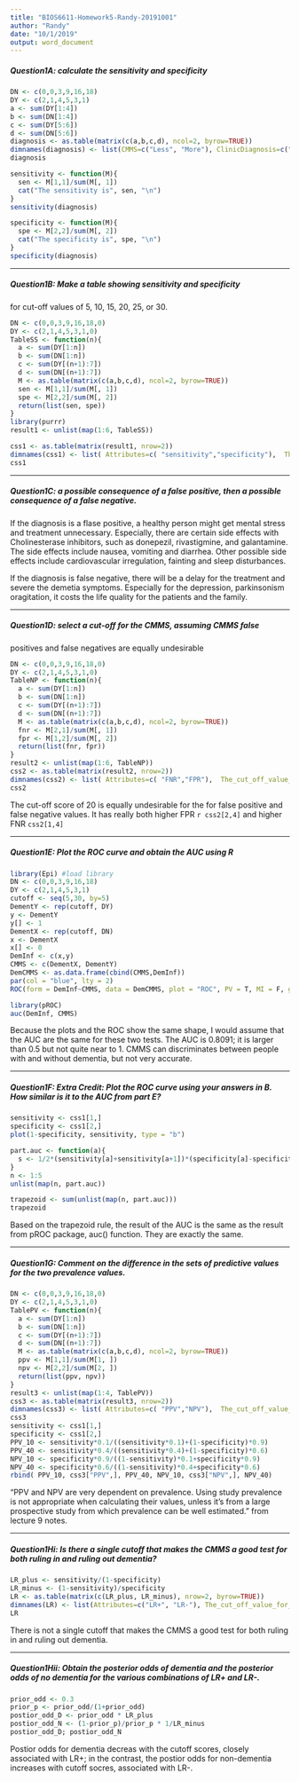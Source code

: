 ---
title: "BIOS6611-Homework5-Randy-20191001"
author: "Randy"
date: "10/1/2019"
output: word_document
---

##### Question1A: calculate the sensitivity and specificity

```{r}
DN <- c(0,0,3,9,16,18)
DY <- c(2,1,4,5,3,1)
a <- sum(DY[1:4])
b <- sum(DN[1:4])
c <- sum(DY[5:6])
d <- sum(DN[5:6])
diagnosis <- as.table(matrix(c(a,b,c,d), ncol=2, byrow=TRUE))
dimnames(diagnosis) <- list(CMMS=c("Less", "More"), ClinicDiagnosis=c("DementedN","DementedY"))
diagnosis

sensitivity <- function(M){
  sen <- M[1,1]/sum(M[, 1])
  cat("The sensitivity is", sen, "\n")
} 
sensitivity(diagnosis)

specificity <- function(M){
  spe <- M[2,2]/sum(M[, 2])
  cat("The specificity is", spe, "\n")
} 
specificity(diagnosis)
```

_ _ _

##### Question1B: Make a table showing sensitivity and specificity
for cut-off values of 5, 10, 15, 20, 25, or 30. 

```{r}
DN <- c(0,0,3,9,16,18,0)
DY <- c(2,1,4,5,3,1,0)
TableSS <- function(n){
  a <- sum(DY[1:n])
  b <- sum(DN[1:n])
  c <- sum(DY[(n+1):7])
  d <- sum(DN[(n+1):7])
  M <- as.table(matrix(c(a,b,c,d), ncol=2, byrow=TRUE))
  sen <- M[1,1]/sum(M[, 1])
  spe <- M[2,2]/sum(M[, 2])
  return(list(sen, spe))
}
library(purrr)
result1 <- unlist(map(1:6, TableSS))

css1 <- as.table(matrix(result1, nrow=2))
dimnames(css1) <- list( Attributes=c( "sensitivity","specificity"),  The_cut_off_value_for_CMMS_Score= c("5","10","15","20","25","30"))
css1
```

_ _ _

##### Question1C: a possible consequence of a false positive, then a possible consequence of a false negative.


If the diagnosis is a flase positive, a healthy person might get mental stress and treatment unnecessary. Especially, there are certain side effects with Cholinesterase inhibitors, such as donepezil, rivastigmine, and galantamine. The side effects include nausea, vomiting and diarrhea. Other possible side effects include cardiovascular irregulation, fainting and sleep disturbances. 

If the diagnosis is false negative, there will be a delay for the treatment and severe the demetia symptoms. Especially for the depression, parkinsonism oragitation, it costs the life quality for the patients and the family.

_ _ _

##### Question1D: select a cut-off for the CMMS, assuming CMMS false
positives and false negatives are equally undesirable 
```{r}
DN <- c(0,0,3,9,16,18,0)
DY <- c(2,1,4,5,3,1,0)
TableNP <- function(n){
  a <- sum(DY[1:n])
  b <- sum(DN[1:n])
  c <- sum(DY[(n+1):7])
  d <- sum(DN[(n+1):7])
  M <- as.table(matrix(c(a,b,c,d), ncol=2, byrow=TRUE))
  fnr <- M[2,1]/sum(M[, 1])
  fpr <- M[1,2]/sum(M[, 2])
  return(list(fnr, fpr))
}
result2 <- unlist(map(1:6, TableNP))
css2 <- as.table(matrix(result2, nrow=2))
dimnames(css2) <- list( Attributes=c( "FNR","FPR"),  The_cut_off_value_for_CMMS_Score= c("5","10","15","20","25","30"))
css2

```

The cut-off score of 20 is equally undesirable for the for false positive and false negative values. It has really both higher FPR `r css2[2,4]` and higher FNR `css2[1,4]`

_ _ _

##### Question1E: Plot the ROC curve and obtain the AUC using R

```{r}
library(Epi) #load library
DN <- c(0,0,3,9,16,18)
DY <- c(2,1,4,5,3,1)
cutoff <- seq(5,30, by=5)
DementY <- rep(cutoff, DY)
y <- DementY
y[] <- 1
DementX <- rep(cutoff, DN)
x <- DementX
x[] <- 0
DemInf <- c(x,y)
CMMS <- c(DementX, DementY)
DemCMMS <- as.data.frame(cbind(CMMS,DemInf))
par(col = "blue", lty = 2)
ROC(form = DemInf~CMMS, data = DemCMMS, plot = "ROC", PV = T, MI = F, grid = F, AUC = F)

library(pROC)
auc(DemInf, CMMS)

```


Because the plots and the ROC show the same shape, I would assume that the AUC are the same for these two tests. The AUC is 0.8091; it is larger than 0.5 but not quite near to 1. CMMS can discriminates between people with and without dementia, but not very accurate. 

_ _ _
 
##### Question1F: Extra Credit: Plot the ROC curve using your answers in B.  How similar is it to the AUC from part E?

```{r}
sensitivity <- css1[1,]
specificity <- css1[2,]
plot(1-specificity, sensitivity, type = "b")

part.auc <- function(a){
  s <- 1/2*(sensitivity[a]+sensitivity[a+1])*(specificity[a]-specificity[a+1])  
}
n <- 1:5
unlist(map(n, part.auc))

trapezoid <- sum(unlist(map(n, part.auc)))
trapezoid

```

Based on the trapezoid rule, the result of the AUC is the same as the result from pROC package, auc() function. They are exactly the same.

_ _ _

##### Question1G: Comment on the difference in the sets of predictive values for the two prevalence values.

```{r message=FALSE, warning=FALSE}
DN <- c(0,0,3,9,16,18,0)
DY <- c(2,1,4,5,3,1,0)
TablePV <- function(n){
  a <- sum(DY[1:n])
  b <- sum(DN[1:n])
  c <- sum(DY[(n+1):7])
  d <- sum(DN[(n+1):7])
  M <- as.table(matrix(c(a,b,c,d), ncol=2, byrow=TRUE))
  ppv <- M[1,1]/sum(M[1, ])
  npv <- M[2,2]/sum(M[2, ])
  return(list(ppv, npv))
}
result3 <- unlist(map(1:4, TablePV))
css3 <- as.table(matrix(result3, nrow=2))
dimnames(css3) <- list( Attributes=c( "PPV","NPV"),  The_cut_off_value_for_CMMS_Score= c("5","10","15","20"))
css3
sensitivity <- css1[1,]
specificity <- css1[2,]
PPV_10 <- sensitivity*0.1/((sensitivity*0.1)+(1-specificity)*0.9)
PPV_40 <- sensitivity*0.4/((sensitivity*0.4)+(1-specificity)*0.6)
NPV_10 <- specificity*0.9/((1-sensitivity)*0.1+specificity*0.9)
NPV_40 <- specificity*0.6/((1-sensitivity)*0.4+specificity*0.6)
rbind( PPV_10, css3["PPV",], PPV_40, NPV_10, css3["NPV",], NPV_40)

```

"PPV and NPV are very dependent on prevalence. Using study prevalence is not appropriate when calculating their values, unless it's from a large prospective study from which prevalence can be well estimated." from lecture 9 notes.

_ _ _

##### Question1Hi: Is there a single cutoff that makes the CMMS a good test for both ruling in and ruling out dementia?

```{r}
LR_plus <- sensitivity/(1-specificity)
LR_minus <- (1-sensitivity)/specificity
LR <- as.table(matrix(c(LR_plus, LR_minus), nrow=2, byrow=TRUE))
dimnames(LR) <- list(Attributes=c("LR+", "LR-"), The_cut_off_value_for_CMMS_Score= c("5","10","15","20","25","30"))
LR
```

There is not a single cutoff that makes the CMMS a good test for both ruling in and ruling out dementia.

_ _ _


##### Question1Hii: Obtain the posterior odds of dementia and the posterior odds of no dementia for the various combinations of LR+ and LR-.


```{r}
prior_odd <- 0.3 
prior_p <- prior_odd/(1+prior_odd)
postior_odd_D <- prior_odd * LR_plus
postior_odd_N <- (1-prior_p)/prior_p * 1/LR_minus
postior_odd_D; postior_odd_N
```

Postior odds for dementia decreas with the cutoff scores, closely associated with LR+; in the contrast, the postior odds for non-dementia increases with cutoff socres, associated with LR-.


